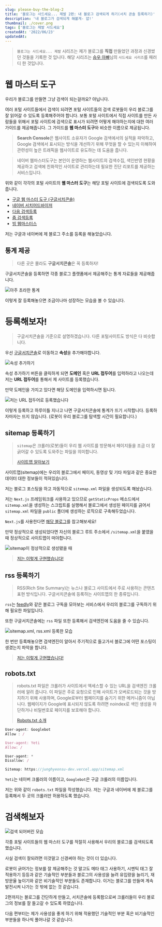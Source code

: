 ```yaml
---
slug: please-buy-the-blog-2
title: '블로그는 사드세요... 제발 2편: 내 블로그 검색되게 하기(서치 콘솔 등록하기)'
description: '내 블로그가 검색되게 해볼게- 얍!'
thumbnail: ./cover.png
tags: ['블로그는 제발 사드세요']
createdAt: '2022/06/23'
updatedAt:
---
```


> `블로그는 사드세요... 제발` 시리즈는 제가 블로그를 **직접** 만들었던 과정과 신경썼던 것들을 기록한 것 입니다. 해당 시리즈는 [승우 아빠](https://www.youtube.com/c/%EC%8A%B9%EC%9A%B0%EC%95%84%EB%B9%A0)님의 `사드세요 시리즈`를 패러디 한 것입니다.

# 웹 마스터 도구

우리가 블로그를 만들면 그냥 검색이 되는걸까요? 아닙니다.

여러 포털 사이트들에서 검색이 되려면 포털 사이트들의 검색 로봇들이 우리 블로그를 잘 읽어갈 수 있도록 등록해주어야 합니다.
보통 포털 사이트에서 직접 사이트를 만든 사람들을 위해서 포털 사이트에 검색으로 표시가 되려면 어떻게 해야하는지에 대한 여러 가이드를 제공해줍니다. 그 가이드를 **웹 마스터 도구**와 비슷한 이름으로 제공됩니다.

> **Search Console**은 웹사이트 소유자가 Google 검색에서의 실적을 파악하고, Google 검색에서 표시되는 방식을 개선하기 위해 무엇을 할 수 있는지 이해하여 관련성이 높은 트래픽을 웹사이트로 유도하는 데 도움을 줍니다.

> 네이버 웹마스터도구는 본인이 운영하는 웹사이트의 검색수집, 색인반영 현황을 제공하고 검색에 친화적인 사이트로 관리하는데 필요한 진단 리포트를 제공하는 서비스입니다.

위와 같이 각각의 포털 사이트의 **웹 마스터 도구**는 해당 포털 사이트에 검색되도록 도와줍니다.

- [구글 웹 마스터 도구 (구글서치콘솔)](https://developers.google.com/search/docs/beginner/search-console?hl=ko)
- [네이버 서치어드바이저](https://searchadvisor.naver.com/)
- [다음 검색등록](https://register.search.daum.net/index.daum)
- [줌 검색등록](https://help.zum.com/submit)
- [빙 웹마스터스](https://www.bing.com/webmasters/about?mkt=ko-kr)

저는 구글과 네이버에 제 블로그 주소를 등록을 해놓았습니다.

## 통계 제공
 
> 다른 곳은 몰라도 **구글서치콘솔**은 꼭 등록하자!

구글서치콘솔을 등록하면 각종 블로그 플랫폼에서 제공해주는 통계 자료들을 제공해줍니다.

![아주 초라한 통계](./1.png)

이렇게 잘 등록해놓으면 조금이나마 성장하는 모습을 볼 수 있습니다.

# 등록해보자!

> 구글서치콘솔을 기준으로 설명하겠습니다. 다른 포털사이트도 방식은 다 비슷합니다.

우선 [구글서치콘솔](https://developers.google.com/search/docs/beginner/search-console?hl=ko)로 이동하고 **속성**을 추가해야합니다.

![속성 추가하기](./2.png)

속성 추가하기 버튼을 클릭하게 되면 **도메인** 혹은 **URL 접두어**를 입력하라고 나오는데 저는 **URL 접두어**를 통해서 제 사이트를 등록했습니다.

만약 도메인을 가지고 있다면 해당 도메인을 입력하시면 됩니다.

![저는 URL 접두어로 등록했습니다](./3.png)

이렇게 등록하고 하루이틀 지나고 나면 구글서치콘솔에 통계가 뜨기 시작합니다. 등록하자마자는 뜨지 않습니다. (로봇이 우리 블로그를 탐색할 시간이 필요합니다.)

## sitemap 등록하기

> `sitemap`은 크롤러(로봇)들이 우리 웹 사이트를 방문해서 페이지들을 조금 더 잘 긁어갈 수 있도록 도와주는 파일을 의미합니다.
>
> [사이트맵 알아보기](https://developers.google.com/search/docs/advanced/sitemaps/overview?hl=ko)

사이트맵(sitemap)에는 우리의 블로그에서 페이지, 동영상 및 기타 파일과 같은 중요한 데이터 대한 정보들이 적혀있습니다.

저는 블로그 포스팅을 하고 자동적으로 `sitemap.xml` 파일을 생성되도록 해놨습니다.

저는 `Next.js` 프레임워크를 사용하고 있으므로 `getStaticProps` 메소드에서 `sitemap.xml`을 생성하는 스크립트를 실행해서 블로그에서 생성된 페이지를 긁어서 `sitemap.xml` 파일을 `public` 폴더에 생성하는 로직으로 구축해두었습니다.

`Next.js`를 사용한다면 [해당 블로그](https://medium.com/volla-live/next-js%EB%A5%BC-%EC%9C%84%ED%95%9C-sitemap-generator-%EB%A7%8C%EB%93%A4%EA%B8%B0-10fc917d307e)를 참고해보세요!

만약 정상적으로 생성되었다면 자신의 블로그 루트 주소에서 `/sitemap.xml`을 붙였을 때 정상적으로 사이트맵이 떠야합니다.

![sitemap이 정상적으로 생성됐을 때](./4.png)

> [저는 이렇게 구현했습니다!](https://github.com/junghyeonsu/junghyeonsu.dev/blob/main/src/scripts/sitemap.js)

## rss 등록하기

> RSS(Rich Site Summary)는 뉴스나 블로그 사이트에서 주로 사용하는 콘텐츠 표현 방식입니다. 구글서치콘솔에 등록하는 사이트맵의 한 종류입니다.

`rss`는 [feedly](https://feedly.com/)와 같은 블로그 구독을 모아보는 서비스에서 우리의 블로그를 구독하기 위해 필요한 파일입니다.

또한 구글서치콘솔에는 `rss` 파일 또한 등록해서 검색엔진에 도움을 줄 수 있습니다.

![sitemap.xml, rss.xml 등록한 모습](./5.png)

한 번만 등록해놓으면 검색엔진이 알아서 주기적으로 들고가서 블로그에 어떤 포스팅이 생겼는지 파악을 합니다.

> [저는 이렇게 구현했습니다!](https://github.com/junghyeonsu/junghyeonsu.dev/blob/main/src/scripts/rss.ts)

## robots.txt

> robots.txt 파일은 크롤러가 사이트에서 액세스할 수 있는 URL을 검색엔진 크롤러에 알려 줍니다. 이 파일은 주로 요청으로 인해 사이트가 오버로드되는 것을 방지하기 위해 사용하며, Google로부터 웹페이지를 숨기기 위한 메커니즘이 아닙니다. 웹페이지가 Google에 표시되지 않도록 하려면 noindex로 색인 생성을 차단하거나 비밀번호로 페이지를 보호해야 합니다.
> 
> [Robots.txt 소개](https://developers.google.com/search/docs/advanced/robots/intro?hl=ko)

```ts
User-agent: Googlebot
Allow : / 

User-agent: Yeti
Allow: /

User-agent: *
Disallow: /

Sitemap: https://junghyeonsu-dev.vercel.app/sitemap.xml
```

`Yeti`는 네이버 크롤러의 이름이고, `Googlebot`은 구글 크롤러의 이름입니다.

저는 위와 같이 `robots.txt` 파일을 작성했습니다. 저는 구글과 네이버에 제 블로그를 등록해서 두 곳의 크롤러만 허용하도록 했습니다.

# 검색해보자

![검색 되어버린 모습](./6.png)

각종 포털 사이트들의 웹 마스터 도구를 적절히 사용해서 우리의 블로그를 검색되도록 했습니다.

사실 검색이 잘되려면 이것말고 신경써야 하는 것이 더 있습니다.

로봇이 긁어가는 정보를 잘 제공해주는 것 말고도 메타 태그 사용하기, 시멘틱 태그 잘 적용하기 등등과 같은 기술적인 부분들과 블로그의 사용성을 늘려 유입량을 늘리기, 재방문율 높이기와 같은 비기술적인 부분들도 존재합니다. 이거는 블로그를 만들며 계속 발전시켜 나가는 것 밖에 없는 것 같습니다.

2편까지는 블로그를 간단하게 만들고, 서치콘솔에 등록함으로써 크롤러들이 우리 블로그의 정보를 잘 들고갈 수 있도록 하였습니다.

다음 편부터는 제가 사용성을 좋게 하기 위해 적용했던 기술적인 부분 혹은 비기술적인 부분들을 하나씩 풀어나갈 것 같습니다.
